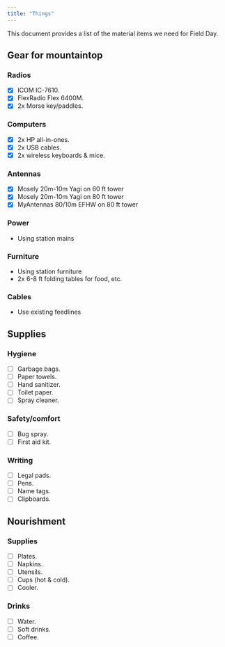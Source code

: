 ```yaml
---
title: "Things"
---
```


This document provides a list of the material items we need for Field Day.

## Gear for mountaintop

### Radios

- [x] ICOM IC-7610.
- [x] FlexRadio Flex 6400M. 
- [x] 2x Morse key/paddles.

### Computers

- [x] 2x HP all-in-ones. 
- [x] 2x USB cables. 
- [x] 2x wireless keyboards & mice. 
<!-- - [ ] 2x mousepads. -->

### Antennas

- [x] Mosely 20m-10m Yagi on 60 ft tower
- [x] Mosely 20m-10m Yagi on 80 ft tower
- [x] MyAntennas 80/10m EFHW on 80 ft tower

### Power

- Using station mains

<!-- *Presuming operation from generator and mains at pavilion.* -->

<!-- - [ ] 2x Astron 12 V power supplies. -->
<!--     - Bring power for bonus VHF+ station? [W3SWL](people.qmd#W3SWL)?. -->
<!-- - [ ] 3x power strips. NARC or BUY. -->
<!-- - [ ] Extension cords. NARC or BUY. -->
<!-- - [ ] Generator. BORROW. [W3TM](people.qmd#W3TM) to ask Dan K9SDW. -->
<!--     - [ ] Fuel. -->

### Furniture

- Using station furniture
- 2x 6-8 ft folding tables for food, etc.

<!-- - [ ] 8x folding tables. NARC. -->
<!-- - [ ] 6-8x rolling chairs. NARC. -->
<!-- - [ ] 2x pop-up tents. BORROW. W3EDP? -->
<!-- - [ ] 3x table-top shelves. NARC.  -->

### Cables

- Use existing feedlines

<!-- ## Gear for field/portable station -->

<!-- W3TM finds the following acronym extremely useful for planning portable operations: SPARC-EY ('sparky'). -->

<!-- - **S**upport -->
<!--   - [ ] SotaBeams 10m mast. W3TM -->
<!--   - [ ] Drive on flagpole/mast mount. W3TM -->
<!--   - [ ] Military mast (5) + tripod. W3TM -->
<!-- - **P**ower -->
<!--   - [ ] Solar panels. W3TM -->
<!--   - [ ] Charge controller. W3TM -->
<!--   - [ ] 40 Ah $LiFePO_3$ battery. W3TM -->
<!--   - [ ] 30 Ah $LiFePO_3$ battery. W3TM -->
<!--   - [ ] 40 Ah battery with 30O W pure sinewave inverter. KM4AJ -->
<!--   - [ ] Solar panel. KM4AJ -->
<!-- - **A**ntennas -->
<!--   - [ ] Chameleon EMCOMM II dipole. K9SDW -->
<!--   - [ ] 40m/20m SotaBeams linked dipole. W3TM -->
<!--   - [ ] 40m-10m EFHW. W3TM -->
<!--   - [ ] 6m Moxon. W3SWL -->
<!--   - [ ] 2m/70cm eggbeaters (optional satellite). W3TM -->
<!--   - [ ] J-Pole 2m/70cm. KM4AJ -->
<!-- - **R**adio/rig -->
<!--   - [ ] FT-991a. K9SDW -->
<!--   - [ ] ~~FT-891 (backup HF). W3TM~~ -->
<!--   - [ ] IC-7100 VHF/UHF. W3SWL -->
<!--   - [ ] IC-7100 KM4AJ. -->
<!--   - [ ] IC-9700 (optional satellite). W3TM -->
<!-- - **C**onnector(s) -->
<!--   - [ ] Coax -->
<!--     - [ ] 2x 50' LMR-400 (optional satellite). W3TM -->
<!--   - [ ] Adapters -->
<!--   - [ ] USB cables -->
<!--   - [ ] Network cables -->
<!--   - [ ] Power cabling and power strips. K9SDW -->
<!-- - **-** -->
<!-- - **E**xtra(s) -->
<!--   - [ ] Logging PC, keyboard, mouse. K9SDW -->
<!--       - [ ] AC Log Field Day logger loaded -->
<!--       - [ ] WSJT-X loaded and configured for AC Log -->
<!--       - [ ] fldigi loaded and configured for AC Log -->
<!--   - [ ] PC for optional satellite station. W3TM -->
<!--   - [ ] S.A.T for optional satellite station. W3TM -->
<!-- - **Y**ou -->
<!--   - [ ] S.A.T for optional satellite station. W3TM -->
<!--   - [ ] Pop-up tent. W3TM -->
<!--   - [ ] Second pop-up tent. K9SDW -->
<!--   - [ ] 4 ft table. W3TM -->
<!--   - [ ] 6 ft table. K9SDW -->
<!--   - [ ] Chairs. K9SDW -->
<!--   - [ ] Public info table supplies. W3TM. -->
<!--     - [ ] Handouts/brochures -->
<!--     - [ ] Sign-in/up sheets -->
<!--     - [ ] QSL cards. W3TM -->
<!--   - [ ] Comfort -->
<!--     - [ ] Snacks -->
<!--     - [ ] Drinks -->
<!--     - [ ] Hand sanitizer -->

## Supplies

### Hygiene

- [ ] Garbage bags.
- [ ] Paper towels. 
- [ ] Hand sanitizer.
- [ ] Toilet paper.
- [ ] Spray cleaner.

### Safety/comfort

- [ ] Bug spray.
- [ ] First aid kit.

### Writing

- [ ] Legal pads.  
- [ ] Pens.
- [ ] Name tags.
- [ ] Clipboards.

## Nourishment

### Supplies

- [ ] Plates. 
- [ ] Napkins.
- [ ] Utensils.
- [ ] Cups (hot & cold). 
- [ ] Cooler.

### Drinks

- [ ] Water.
- [ ] Soft drinks.
- [ ] Coffee.
